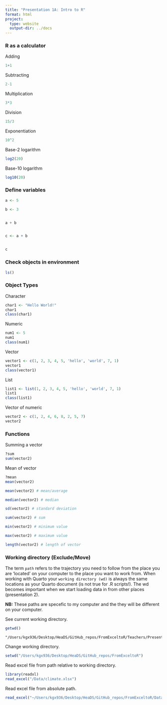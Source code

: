 ```yaml
---
title: "Presentation 1A: Intro to R"
format: html
project:
  type: website
  output-dir: ../docs
---
```


### R as a calculator

Adding

```r
1+1
```

Subtracting

```r
2-1
```

Multiplication

```r
3*3
```

Division

```r
15/3
```

Exponentiation

```r
10^2
```

Base-2 logarithm

```r
log2(20)
```

Base-10 logarithm

```r
log10(20)
```

### Define variables

```r
a <- 5

b <- 3


a + b 


c <- a + b


c
```

### Check objects in environment

```r
ls()
```

### Object Types

Character

```r
char1 <- "Hello World!"
char1
class(char1)
```

Numeric

```r
num1 <- 5
num1
class(num1)
```

Vector

```r
vector1 <- c(1, 2, 3, 4, 5, 'hello', 'world', 7, 1)
vector1
class(vector1)
```

List

```r
list1 <- list(1, 2, 3, 4, 5, 'hello', 'world', 7, 1)
list1
class(list1)
```

Vector of numeric

```r
vector2 <- c(1, 2, 4, 6, 8, 2, 5, 7)
vector2
```

### Functions

Summing a vector

```r
?sum
sum(vector2)
```

Mean of vector

```r
?mean
mean(vector2)
```

```r
mean(vector2) # mean/average

median(vector2) # median

sd(vector2) # standard deviation

sum(vector2) # sum

min(vector2) # minimum value

max(vector2) # maximum value

length(vector2) # length of vector
```

### Working directory (Exclude/Move)

The term `path` refers to the trajectory you need to follow from the place you are 'located' on your computer to the place you want to work from. When working with Quarto your `working directory (wd)` is always the same locations as your Quarto document (is not true for .R scripts!). The wd becomes important when we start loading data in from other places (presentation 2).

**NB:** These paths are specefic to my computer and the they will be different on your computer.

See current working directory.

```r
getwd()
```

```         
"/Users/kgx936/Desktop/HeaDS/GitHub_repos/FromExceltoR/Teachers/Presentations"
```

Change working directory.

```r
setwd("/Users/kgx936/Desktop/HeaDS/GitHub_repos/FromExceltoR")
```

Read excel file from path relative to working directory.

```r
library(readxl)
read_excel("/Data/climate.xlsx")
```

Read excel file from absolute path.

```r
read_excel("~/Users/kgx936/Desktop/HeaDS/GitHub_repos/FromExceltoR/Data/climate.xlsx")
```

